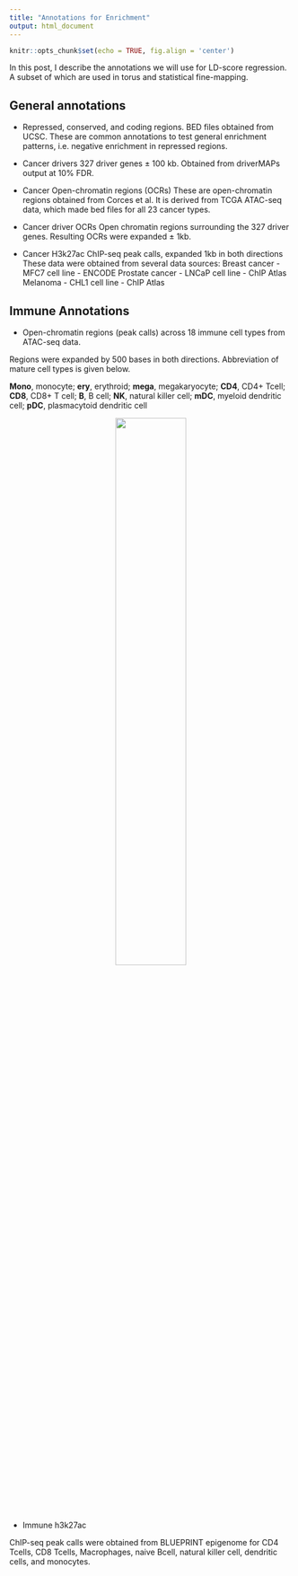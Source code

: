 ```yaml
---
title: "Annotations for Enrichment"
output: html_document
---
```


```r
knitr::opts_chunk$set(echo = TRUE, fig.align = 'center')
```

In this post, I describe the annotations we will use for LD-score regression. A subset of which are used in torus and statistical fine-mapping.

## General annotations

* Repressed, conserved, and coding regions.
BED files obtained from UCSC. These are common annotations to test general enrichment patterns, i.e. negative enrichment in repressed regions.

* Cancer drivers
327 driver genes $\pm$ 100 kb. Obtained from driverMAPs output at 10% FDR.

* Cancer Open-chromatin regions (OCRs)
These are open-chromatin regions obtained from Corces et al. It is derived from TCGA ATAC-seq data, which made bed files for all 23 cancer types.

* Cancer driver OCRs
Open chromatin regions surrounding the 327 driver genes. Resulting OCRs were expanded $\pm$ 1kb. 

* Cancer H3k27ac
ChIP-seq peak calls, expanded 1kb in both directions
These data were obtained from several data sources:
Breast cancer - MFC7 cell line - ENCODE
Prostate cancer - LNCaP cell line - ChIP Atlas
Melanoma - CHL1 cell line - ChIP Atlas

## Immune Annotations

* Open-chromatin regions (peak calls) across 18 immune cell types from ATAC-seq data. 

Regions were expanded by 500 bases in both directions. Abbreviation of mature cell types is given below.

**Mono**, monocyte; **ery**, erythroid; **mega**, megakaryocyte; **CD4**, CD4+ Tcell; **CD8**, CD8+ T cell; **B**, B cell; **NK**, natural killer cell; **mDC**, myeloid dendritic cell; **pDC**, plasmacytoid dendritic cell

<center>
![](img/celltypes.PNG){width=50%}
</center>


* Immune h3k27ac

ChIP-seq peak calls were obtained from BLUEPRINT epigenome for CD4 Tcells, CD8 Tcells, Macrophages, naive Bcell, natural killer cell, dendritic cells, and monocytes.




